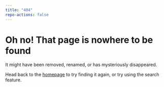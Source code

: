 ```yaml
---
title: "404"
repo-actions: false
---
```


# Oh no! That page is nowhere to be found <i class="fas fa-search pr2"></i>

It might have been removed, renamed, or has mysteriously disappeared. 

Head back to the [homepage](/) to try finding it again, or try using the search feature.